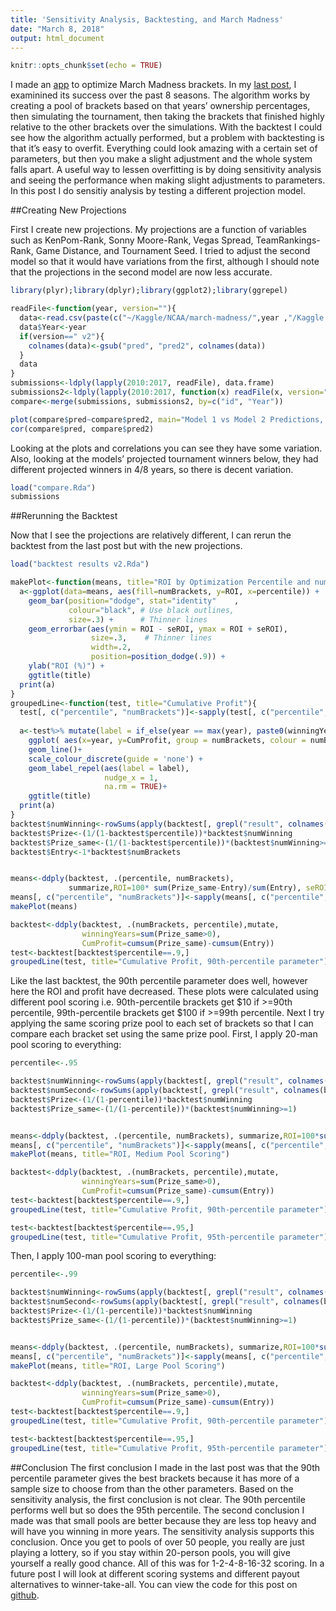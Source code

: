 ```yaml
---
title: 'Sensitivity Analysis, Backtesting, and March Madness'
date: "March 8, 2018"
output: html_document
---
```


```r
knitr::opts_chunk$set(echo = TRUE)
```

I made an [app](https://bracketmath.shinyapps.io/ncaa/) to optimize March Madness brackets. In my [last post](https://www.brianlefevre.com/wp-content/uploads/2018/03/march_madness_backtest.html), I examinined its success over the past 8 seasons. The algorithm works by creating a pool of brackets based on that years' ownership percentages, then simulating the tournament, then taking the brackets that finished highly relative to the other brackets over the simulations. With the backtest I could see how the algorithm actually performed, but a problem with backtesting is that it's easy to overfit. Everything could look amazing with a certain set of parameters, but then you make a slight adjustment and the whole system falls apart. A useful way to lessen overfitting is by doing sensitivity analysis and seeing the performance when making slight adjustments to parameters. In this post I do sensitiy analysis by testing a different projection model.<br />

##Creating New Projections

First I create new projections. My projections are a function of variables such as KenPom-Rank, Sonny Moore-Rank, Vegas Spread, TeamRankings-Rank, Game Distance, and Tournament Seed. I tried to adjust the second model so that it would have variations from the first, although I should note that the projections in the second model are now less accurate.

```r
library(plyr);library(dplyr);library(ggplot2);library(ggrepel)

readFile<-function(year, version=""){
  data<-read.csv(paste(c("~/Kaggle/NCAA/march-madness/",year ,"/Kaggle Submission", version,".csv"), sep="", collapse=""))
  data$Year<-year
  if(version==" v2"){
    colnames(data)<-gsub("pred", "pred2", colnames(data))
  }
  data
}
submissions<-ldply(lapply(2010:2017, readFile), data.frame)
submissions2<-ldply(lapply(2010:2017, function(x) readFile(x, version=" v2")), data.frame)
compare<-merge(submissions, submissions2, by=c("id", "Year"))
```

```r
plot(compare$pred~compare$pred2, main="Model 1 vs Model 2 Predictions, 2010-2017")
cor(compare$pred, compare$pred2)
```
Looking at the plots and correlations you can see they have some variation. Also, looking at the models' projected tournament winners below, they had different projected winners in 4/8 years, so there is decent variation.

```r
load("compare.Rda")
submissions

```

##Rerunning the Backtest

Now that I see the projections are relatively different, I can rerun the backtest from the last post but with the new projections.

```r
load("backtest results v2.Rda")

makePlot<-function(means, title="ROI by Optimization Percentile and numBrackets"){
  a<-ggplot(data=means, aes(fill=numBrackets, y=ROI, x=percentile)) +  
    geom_bar(position="dodge", stat="identity"    ,
             colour="black", # Use black outlines,
             size=.3) +      # Thinner lines
    geom_errorbar(aes(ymin = ROI - seROI, ymax = ROI + seROI),                
                  size=.3,    # Thinner lines
                  width=.2,
                  position=position_dodge(.9)) + 
    ylab("ROI (%)") +
    ggtitle(title)
  print(a)
}
groupedLine<-function(test, title="Cumulative Profit"){
  test[, c("percentile", "numBrackets")]<-sapply(test[, c("percentile", "numBrackets")], as.factor)
  
  a<-test%>% mutate(label = if_else(year == max(year), paste0(winningYears, "/8 Winning"), ifelse(year==min(year), numBrackets, NA_character_))) %>%
    ggplot( aes(x=year, y=CumProfit, group = numBrackets, colour = numBrackets)) +
    geom_line()+
    scale_colour_discrete(guide = 'none') +
    geom_label_repel(aes(label = label),
                     nudge_x = 1,
                     na.rm = TRUE)+
    ggtitle(title)
  print(a)
}
backtest$numWinning<-rowSums(apply(backtest[, grepl("result", colnames(backtest))],2, function(x) x>=backtest$percentile  ), na.rm=T)
backtest$Prize<-(1/(1-backtest$percentile))*backtest$numWinning
backtest$Prize_same<-(1/(1-backtest$percentile))*(backtest$numWinning>=1)
backtest$Entry<-1*backtest$numBrackets


means<-ddply(backtest, .(percentile, numBrackets),
             summarize,ROI=100* sum(Prize_same-Entry)/sum(Entry), seROI=100*sd((Prize_same-Entry)/Entry)/length(year))
means[, c("percentile", "numBrackets")]<-sapply(means[, c("percentile", "numBrackets")], as.factor)
makePlot(means)

backtest<-ddply(backtest, .(numBrackets, percentile),mutate,
                winningYears=sum(Prize_same>0),
                CumProfit=cumsum(Prize_same)-cumsum(Entry))
test<-backtest[backtest$percentile==.9,]
groupedLine(test, title="Cumulative Profit, 90th-percentile parameter")

```

Like the last backtest, the 90th percentile parameter does well, however here the ROI and profit have decreased. These plots were calculated using different pool scoring i.e. 90th-percentile brackets get $10 if >=90th percentile, 99th-percentile brackets get $100 if >=99th percentile. Next I try applying the same scoring prize pool to each set of brackets so that I can compare each bracket set using the same prize pool. First, I apply 20-man pool scoring to everything:

```r
percentile<-.95

backtest$numWinning<-rowSums(apply(backtest[, grepl("result", colnames(backtest))],2, function(x) x>=percentile  ), na.rm=T)
backtest$numSecond<-rowSums(apply(backtest[, grepl("result", colnames(backtest))],2, function(x) x<percentile & x>=percentile-(1-percentile) ), na.rm=T)
backtest$Prize<-(1/(1-percentile))*backtest$numWinning
backtest$Prize_same<-(1/(1-percentile))*(backtest$numWinning>=1)


means<-ddply(backtest, .(percentile, numBrackets), summarize,ROI=100*sum(Prize_same-Entry)/sum(Entry), seROI=100*sd((Prize_same-Entry)/Entry)/length(year))
means[, c("percentile", "numBrackets")]<-sapply(means[, c("percentile", "numBrackets")], as.factor)
makePlot(means, title="ROI, Medium Pool Scoring")

backtest<-ddply(backtest, .(numBrackets, percentile),mutate,
                winningYears=sum(Prize_same>0),
                CumProfit=cumsum(Prize_same)-cumsum(Entry))
test<-backtest[backtest$percentile==.9,]
groupedLine(test, title="Cumulative Profit, 90th-percentile parameter")

test<-backtest[backtest$percentile==.95,]
groupedLine(test, title="Cumulative Profit, 95th-percentile parameter")


```

Then, I apply 100-man pool scoring to everything:

```r
percentile<-.99

backtest$numWinning<-rowSums(apply(backtest[, grepl("result", colnames(backtest))],2, function(x) x>=percentile  ), na.rm=T)
backtest$numSecond<-rowSums(apply(backtest[, grepl("result", colnames(backtest))],2, function(x) x<percentile & x>=percentile-(1-percentile) ), na.rm=T)
backtest$Prize<-(1/(1-percentile))*backtest$numWinning
backtest$Prize_same<-(1/(1-percentile))*(backtest$numWinning>=1)


means<-ddply(backtest, .(percentile, numBrackets), summarize,ROI=100*sum(Prize_same-Entry)/sum(Entry), seROI=100*sd((Prize_same-Entry)/Entry)/length(year))
means[, c("percentile", "numBrackets")]<-sapply(means[, c("percentile", "numBrackets")], as.factor)
makePlot(means, title="ROI, Large Pool Scoring")

backtest<-ddply(backtest, .(numBrackets, percentile),mutate,
                winningYears=sum(Prize_same>0),
                CumProfit=cumsum(Prize_same)-cumsum(Entry))
test<-backtest[backtest$percentile==.9,]
groupedLine(test, title="Cumulative Profit, 90th-percentile parameter")

test<-backtest[backtest$percentile==.95,]
groupedLine(test, title="Cumulative Profit, 95th-percentile parameter")


```



##Conclusion
The first conclusion I made in the last post was that the 90th percentile parameter gives the best brackets because it has more of a sample size to choose from than the other parameters. Based on the sensitivity analysis, the first conclusion is not clear. The 90th percentile performs well but so does the 95th percentile. The second conclusion I made was that small pools are better because they are less top heavy and will have you winning in more years.  The sensitivity analysis supports this conclusion. Once you get to pools of over 50 people, you really are just playing a lottery, so if you stay within 20-person pools, you will give yourself a really good chance. All of this was for 1-2-4-8-16-32 scoring. In a future post I will look at different scoring systems and different payout alternatives to winner-take-all. You can view the code for this post on [github](https://github.com/dlm1223/march-madness/tree/master/Backtest%20files).<br /> <br />





